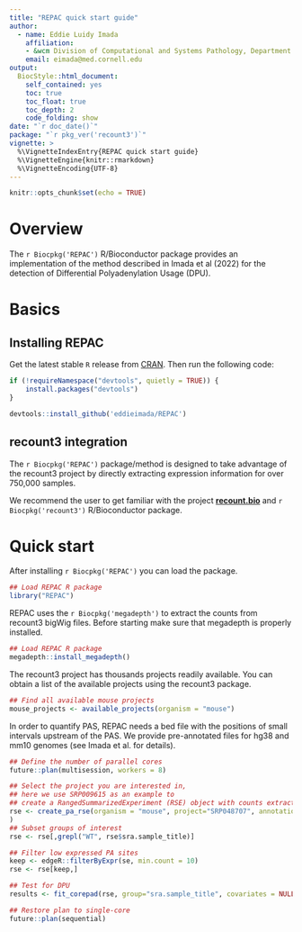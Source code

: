 ```yaml
---
title: "REPAC quick start guide"
author: 
  - name: Eddie Luidy Imada
    affiliation:
    - &wcm Division of Computational and Systems Pathology, Department of Pathology and Laboratory Medicine, Weill Cornell Medicine.
    email: eimada@med.cornell.edu
output: 
  BiocStyle::html_document:
    self_contained: yes
    toc: true
    toc_float: true
    toc_depth: 2
    code_folding: show
date: "`r doc_date()`"
package: "`r pkg_ver('recount3')`"
vignette: >
  %\VignetteIndexEntry{REPAC quick start guide}
  %\VignetteEngine{knitr::rmarkdown}
  %\VignetteEncoding{UTF-8}  
---
```


```r
knitr::opts_chunk$set(echo = TRUE)
```

# Overview
The `r Biocpkg('REPAC')` R/Bioconductor package provides an implementation of the method described in Imada et al (2022) for the detection of Differential Polyadenylation Usage (DPU).

# Basics
## Installing REPAC

Get the latest stable `R` release from [CRAN](http://cran.r-project.org/). Then run the following code:

```r
if (!requireNamespace("devtools", quietly = TRUE)) {
    install.packages("devtools")
}

devtools::install_github('eddieimada/REPAC')
```

## recount3 integration

The `r Biocpkg('REPAC')` package/method is designed to take advantage of the recount3 project by directly extracting expression information for over 750,000 samples.

We recommend the user to get familiar with the project [**recount.bio**](https://LieberInstitute.github.io/recount3-docs) and `r Biocpkg('recount3')` R/Bioconductor package.

# Quick start

After installing `r Biocpkg('REPAC')` you can load the package.

```r
## Load REPAC R package
library("REPAC")
```

REPAC uses the `r Biocpkg('megadepth')` to extract the counts from recount3 bigWig files. Before starting make sure that megadepth is properly installed.

```r
## Load REPAC R package
megadepth::install_megadepth()
```

The recount3 project has thousands projects readily available. You can obtain a list of the available projects using the recount3 package.

```r
## Find all available mouse projects
mouse_projects <- available_projects(organism = "mouse")
```

In order to quantify PAS, REPAC needs a bed file with the positions of small intervals upstream of the PAS. We provide pre-annotated files for hg38 and mm10 genomes (see Imada et al. for details).

```r
## Define the number of parallel cores
future::plan(multisession, workers = 8)

## Select the project you are interested in,
## here we use SRP009615 as an example to
## create a RangedSummarizedExperiment (RSE) object with counts extracted from recount3
rse <- create_pa_rse(organism = "mouse", project="SRP048707", annotation="data/mm10.bed", bed_cols= c("seqnames", "start", "end", "ids", "score", "strand", "gene_name", "type")
)
## Subset groups of interest
rse <- rse[,grepl("WT", rse$sra.sample_title)]

## Filter low expressed PA sites
keep <- edgeR::filterByExpr(se, min.count = 10)
rse <- rse[keep,]

## Test for DPU
results <- fit_corepad(rse, group="sra.sample_title", covariates = NULL)

## Restore plan to single-core
future::plan(sequential)
```


